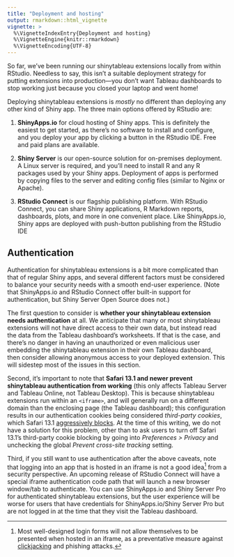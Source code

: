 ```yaml
---
title: "Deployment and hosting"
output: rmarkdown::html_vignette
vignette: >
  %\VignetteIndexEntry{Deployment and hosting}
  %\VignetteEngine{knitr::rmarkdown}
  %\VignetteEncoding{UTF-8}
---
```


So far, we've been running our shinytableau extensions locally from within RStudio. Needless to say, this isn't a suitable deployment strategy for putting extensions into production---you don't want Tableau dashboards to stop working just because you closed your laptop and went home!

Deploying shinytableau extensions is *mostly* no different than deploying any other kind of Shiny app. The three main options offered by RStudio are:

1.  **ShinyApps.io** for cloud hosting of Shiny apps. This is definitely the easiest to get started, as there's no software to install and configure, and you deploy your app by clicking a button in the RStudio IDE. Free and paid plans are available.

2.  **Shiny Server** is our open-source solution for on-premises deployment. A Linux server is required, and you'll need to install R and any R packages used by your Shiny apps. Deployment of apps is performed by copying files to the server and editing config files (similar to Nginx or Apache).

3.  **RStudio Connect** is our flagship publishing platform. With RStudio Connect, you can share Shiny applications, R Markdown reports, dashboards, plots, and more in one convenient place. Like ShinyApps.io, Shiny apps are deployed with push-button publishing from the RStudio IDE

## Authentication

Authentication for shinytableau extensions is a bit more complicated than that of regular Shiny apps, and several different factors must be considered to balance your security needs with a smooth end-user experience. (Note that ShinyApps.io and RStudio Connect offer built-in support for authentication, but Shiny Server Open Source does not.)

The first question to consider is **whether your shinytableau extension needs authentication** at all. We anticipate that many or most shinytableau extensions will not have direct access to their own data, but instead read the data from the Tableau dashboard's worksheets. If that is the case, and there's no danger in having an unauthorized or even malicious user embedding the shinytableau extension in their own Tableau dashboard, then consider allowing anonymous access to your deployed extension. This will sidestep most of the issues in this section.

Second, it's important to note that **Safari 13.1 and newer prevent shinytableau authentication from working** (this only affects Tableau Server and Tableau Online, not Tableau Desktop). This is because shinytableau extensions run within an `<iframe>`, and will generally run on a different domain than the enclosing page (the Tableau dashboard); this configuration results in our authentication cookies being considered *third-party cookies*, which Safari 13.1 [aggressively blocks](https://webkit.org/blog/10218/full-third-party-cookie-blocking-and-more/). At the time of this writing, we do not have a solution for this problem, other than to ask users to turn off Safari 13.1's third-party cookie blocking by going into _Preferences > Privacy_ and unchecking the global _Prevent cross-site tracking_ setting.

Third, if you still want to use authentication after the above caveats, note that logging into an app that is hosted in an iframe is not a good idea[^3] from a security perspective. An upcoming release of RStudio Connect <!--TODO: Update when released--> will have a special iframe authentication code path that will launch a new browser window/tab to authenticate. You can use ShinyApps.io and Shiny Server Pro for authenticated shinytableau extensions, but the user experience will be worse for users that have credentials for ShinyApps.io/Shiny Server Pro but are not logged in at the time that they visit the Tableau dashboard.

[^3]: Most well-designed login forms will not allow themselves to be presented when hosted in an iframe, as a preventative measure against [clickjacking](https://owasp.org/www-community/attacks/Clickjacking) and phishing attacks.
